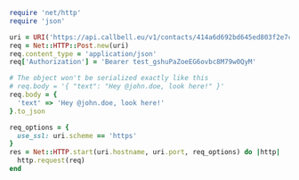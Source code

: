 ```ruby
require 'net/http'
require 'json'

uri = URI('https://api.callbell.eu/v1/contacts/414a6d692bd645ed803f2e7ce360d4c8/conversation/note')
req = Net::HTTP::Post.new(uri)
req.content_type = 'application/json'
req['Authorization'] = 'Bearer test_gshuPaZoeEG6ovbc8M79w0QyM'

# The object won't be serialized exactly like this
# req.body = '{ "text": "Hey @john.doe, look here!" }'
req.body = {
  'text' => 'Hey @john.doe, look here!'
}.to_json

req_options = {
  use_ssl: uri.scheme == 'https'
}
res = Net::HTTP.start(uri.hostname, uri.port, req_options) do |http|
  http.request(req)
end

```